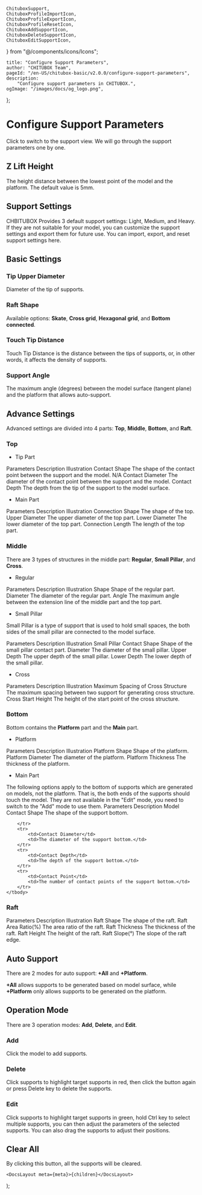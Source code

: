 	ChituboxSupport,
	ChituboxProfileImportIcon,
	ChituboxProfileExportIcon,
	ChituboxProfileResetIcon,
	ChituboxAddSupportIcon,
	ChituboxDeleteSupportIcon,
	ChituboxEditSupportIcon,
} from "@/components/icons/Icons";

	title: "Configure Support Parameters",
	author: "CHITUBOX Team",
	pageId: "/en-US/chitubox-basic/v2.0.0/configure-support-parameters",
	description:
		"Configure support parameters in CHITUBOX.",
	ogImage: "/images/docs/og_logo.png",
};

# Configure Support Parameters

Click <ChituboxSupport /> to switch to the support view. We will go through the support parameters one by one.

## Z Lift Height

The height distance between the lowest point of the model and the platform. The default value is 5mm.

## Support Settings

<ImageContainer>
	<AntdImage
		src={
			"/images/docs/en-US/chitubox-basic/2.x.x/010-configure-support-parameters-support-settings.png"
		}
	/>
</ImageContainer>

CHBITUBOX Provides 3 default support settings: Light, Medium, and Heavy. If they are not suitable for your model, you can customize the support settings and export them for future use. You can <ChituboxProfileImportIcon /> import, <ChituboxProfileExportIcon /> export, and <ChituboxProfileResetIcon /> reset support settings here.

## Basic Settings

### Tip Upper Diameter

Diameter of the tip of supports.

<ImageContainer>
	<ImageComparison
		img1Src={
			"/images/docs/en-US/chitubox-basic/2.x.x/010-configure-support-parameters-tip-upper-diameter-0.3.png"
		}
		text1={"0.3mm"}
		img2Src={
			"/images/docs/en-US/chitubox-basic/2.x.x/010-configure-support-parameters-tip-upper-diameter-0.6.png"
		}
		text2={"0.6mm"}
	/>
</ImageContainer>

### Raft Shape

Available options: **Skate**, **Cross grid**, **Hexagonal grid**, and **Bottom connected**.

<ImageContainer>
	<ImageComparison
		img1Src={
			"/images/docs/en-US/chitubox-basic/2.x.x/010-configure-support-parameters-raft-shape-skate.png"
		}
		text1={"Skate"}
		img2Src={
			"/images/docs/en-US/chitubox-basic/2.x.x/010-configure-support-parameters-raft-shape-cross-grid.png"
		}
		text2={"Cross grid"}
	/>
</ImageContainer>

<ImageContainer>
	<ImageComparison
		img1Src={
			"/images/docs/en-US/chitubox-basic/2.x.x/010-configure-support-parameters-raft-shape-hexagonal-grid.png"
		}
		text1={"Hexagonal grid"}
		img2Src={
			"/images/docs/en-US/chitubox-basic/2.x.x/010-configure-support-parameters-raft-shape-bottom-connected.png"
		}
		text2={"Bottom connected"}
	/>
</ImageContainer>

### Touch Tip Distance

Touch Tip Distance is the distance between the tips of supports, or, in other words, it affects the density of supports.

<ImageContainer>
	<ImageComparison
		img1Src={
			"/images/docs/en-US/chitubox-basic/2.x.x/010-configure-support-parameters-touch-tip-distance-4.png"
		}
		text1={"1.0mm"}
		img2Src={
			"/images/docs/en-US/chitubox-basic/2.x.x/010-configure-support-parameters-touch-tip-distance-2.png"
		}
		text2={"0.5mm"}
	/>
</ImageContainer>

### Support Angle

The maximum angle (degrees) between the model surface (tangent plane) and the platform that allows auto-support.

<ImageContainer>
	<ImageComparison
		img1Src={
			"/images/docs/en-US/chitubox-basic/2.x.x/010-configure-support-parameters-support-angle-40.png"
		}
		text1={"30°"}
		img2Src={
			"/images/docs/en-US/chitubox-basic/2.x.x/010-configure-support-parameters-support-angle-60.png"
		}
		text2={"60°"}
	/>
</ImageContainer>

## Advance Settings

Advanced settings are divided into 4 parts: **Top**, **Middle**, **Bottom**, and **Raft**.

<ImageContainer>
	<AntdImage
		src={
			"/images/docs/en-US/chitubox-basic/2.x.x/010-configure-support-parameters-advanced-panel.png"
		}
		width={250}
	/>
</ImageContainer>

### Top

-   Tip Part

<ResponsiveTable>
	<thead>
		<tr>
			<th>Parameters</th>
			<th>Description</th>
			<th className="w-[350px]">Illustration</th>
		</tr>
	</thead>
	<tbody>
		<tr>
			<td>Contact Shape</td>
			<td>
				The shape of the contact point between the support and the
				model.
			</td>
			<td>N/A</td>
		</tr>
		<tr>
			<td>Contact Diameter</td>
			<td>
				The diameter of the contact point between the support and the
				model.
			</td>
			<td>
				<ImageContainer className={"max-w-sm"}>
					<AntdImage
						src={
							"/images/docs/en-US/chitubox-basic/2.x.x/010-configure-support-parameters-contact-shape-diameter.gif"
						}
					/>
				</ImageContainer>
			</td>
		</tr>
		<tr>
			<td>Contact Depth</td>
			<td>The depth from the tip of the support to the model surface.</td>
			<td>
				<ImageContainer className={"max-w-sm"}>
					<AntdImage
						src={
							"/images/docs/en-US/chitubox-basic/2.x.x/010-configure-support-parameters-contact-depth.gif"
						}
					/>
				</ImageContainer>
			</td>
		</tr>
	</tbody>
</ResponsiveTable>

-   Main Part

<ResponsiveTable>
	<thead>
		<tr>
			<th>Parameters</th>
			<th>Description</th>
			<th className="w-[350px]">Illustration</th>
		</tr>
	</thead>
	<tbody>
		<tr>
			<td>Connection Shape</td>
			<td>The shape of the top.</td>
			<td>
				<ImageContainer className={"max-w-sm"}>
					<AntdImage
						src={
							"/images/docs/en-US/chitubox-basic/2.x.x/010-configure-support-parameters-top-connection-shape.gif"
						}
					/>
				</ImageContainer>
			</td>
		</tr>
		<tr>
			<td>Upper Diameter</td>
			<td>The upper diameter of the top part.</td>
			<td>
				<ImageContainer className={"max-w-sm"}>
					<AntdImage
						src={
							"/images/docs/en-US/chitubox-basic/2.x.x/010-configure-support-parameters-top-upper-diameter.gif"
						}
					/>
				</ImageContainer>
			</td>
		</tr>
		<tr>
			<td>Lower Diameter</td>
			<td>The lower diameter of the top part.</td>
			<td>
				<ImageContainer className={"max-w-sm"}>
					<AntdImage
						src={
							"/images/docs/en-US/chitubox-basic/2.x.x/010-configure-support-parameters-top-lower-diameter.gif"
						}
					/>
				</ImageContainer>
			</td>
		</tr>
		<tr>
			<td>Connection Length</td>
			<td>The length of the top part.</td>
			<td>
				<ImageContainer className={"max-w-sm"}>
					<AntdImage
						src={
							"/images/docs/en-US/chitubox-basic/2.x.x/010-configure-support-parameters-top-connection-length.gif"
						}
					/>
				</ImageContainer>
			</td>
		</tr>
	</tbody>
</ResponsiveTable>

### Middle

There are 3 types of structures in the middle part: **Regular**, **Small Pillar**, and **Cross**.

-   Regular

<ResponsiveTable>
	<thead>
		<tr>
			<th>Parameters</th>
			<th>Description</th>
			<th className="w-[350px]">Illustration</th>
		</tr>
	</thead>
	<tbody>
		<tr>
			<td>Shape</td>
			<td>Shape of the regular part.</td>
			<td>
				<ImageContainer className={"max-w-sm"}>
					<AntdImage
						src={
							"/images/docs/en-US/chitubox-basic/2.x.x/010-configure-support-parameters-mid-shape.gif"
						}
					/>
				</ImageContainer>
			</td>
		</tr>
		<tr>
			<td>Diameter</td>
			<td>The diameter of the regular part.</td>
			<td>
				<ImageContainer className={"max-w-sm"}>
					<AntdImage
						src={
							"/images/docs/en-US/chitubox-basic/2.x.x/010-configure-support-parameters-mid-diameter.gif"
						}
					/>
				</ImageContainer>
			</td>
		</tr>
		<tr>
			<td>Angle</td>
			<td>
				The maximum angle between the extension line of the middle part
				and the top part.
			</td>
			<td>
				<ImageContainer className={"max-w-sm"}>
					<AntdImage
						src={
							"/images/docs/en-US/chitubox-basic/2.x.x/010-configure-support-parameters-mid-angle.gif"
						}
					/>
				</ImageContainer>
			</td>
		</tr>
	</tbody>
</ResponsiveTable>

-   Small Pillar

Small Pillar is a type of support that is used to hold small spaces, the both sides of the small pillar are connected to the model surface.

<ResponsiveTable>
	<thead>
		<tr>
			<th>Parameters</th>
			<th>Description</th>
			<th className="w-[350px]">Illustration</th>
		</tr>
	</thead>
	<tbody>
		<tr>
			<td>Small Pillar Contact Shape</td>
			<td>Shape of the small pillar contact part.</td>
			<td>
				<ImageContainer className={"max-w-sm"}>
					<AntdImage
						src={
							"/images/docs/en-US/chitubox-basic/2.x.x/010-configure-support-parameters-pillar-shape.gif"
						}
					/>
				</ImageContainer>
			</td>
		</tr>
		<tr>
			<td>Diameter</td>
			<td>The diameter of the small pillar.</td>
			<td>
				<ImageContainer className={"max-w-sm"}>
					<AntdImage
						src={
							"/images/docs/en-US/chitubox-basic/2.x.x/010-configure-support-parameters-pillar-diameter.gif"
						}
					/>
				</ImageContainer>
			</td>
		</tr>
		<tr>
			<td>Upper Depth</td>
			<td>The upper depth of the small pillar.</td>
			<td>
				<ImageContainer className={"max-w-sm"}>
					<AntdImage
						src={
							"/images/docs/en-US/chitubox-basic/2.x.x/010-configure-support-parameters-pillar-upper-depth.gif"
						}
					/>
				</ImageContainer>
			</td>
		</tr>
		<tr>
			<td>Lower Depth</td>
			<td>The lower depth of the small pillar.</td>
			<td>
				<ImageContainer className={"max-w-sm"}>
					<AntdImage
						src={
							"/images/docs/en-US/chitubox-basic/2.x.x/010-configure-support-parameters-pillar-lower-depth.gif"
						}
					/>
				</ImageContainer>
			</td>
		</tr>
	</tbody>
</ResponsiveTable>

-   Cross

<ResponsiveTable>
	<thead>
		<tr>
			<th>Parameters</th>
			<th>Description</th>
			<th className="w-[350px]">Illustration</th>
		</tr>
	</thead>
	<tbody>
		<tr>
			<td>Maximum Spacing of Cross Structure</td>
			<td>
				The maximum spacing between two support for generating cross
				structure.
			</td>
			<td>
				<ImageContainer className={"max-w-sm"}>
					<AntdImage
						src={
							"/images/docs/en-US/chitubox-basic/2.x.x/010-configure-support-parameters-cross-max-spacing.gif"
						}
					/>
				</ImageContainer>
			</td>
		</tr>
		<tr>
			<td>Cross Start Height</td>
			<td>The height of the start point of the cross structure.</td>
			<td>
				<ImageContainer className={"max-w-sm"}>
					<AntdImage
						src={
							"/images/docs/en-US/chitubox-basic/2.x.x/010-configure-support-parameters-cross-start-height.gif"
						}
					/>
				</ImageContainer>
			</td>
		</tr>
	</tbody>
</ResponsiveTable>

### Bottom

Bottom contains the **Platform** part and the **Main** part.

-   Platform

<ResponsiveTable>
	<thead>
		<tr>
			<th>Parameters</th>
			<th>Description</th>
			<th className="w-[350px]">Illustration</th>
		</tr>
	</thead>
	<tbody>
		<tr>
			<td>Platform Shape</td>
			<td>Shape of the platform.</td>
			<td>
				<ImageContainer className={"max-w-sm"}>
					<AntdImage
						src={
							"/images/docs/en-US/chitubox-basic/2.x.x/010-configure-support-parameters-platform-shape.gif"
						}
					/>
				</ImageContainer>
			</td>
		</tr>
		<tr>
			<td>Platform Diameter</td>
			<td>The diameter of the platform.</td>
			<td>
				<ImageContainer className={"max-w-sm"}>
					<AntdImage
						src={
							"/images/docs/en-US/chitubox-basic/2.x.x/010-configure-support-parameters-platform-diameter.gif"
						}
					/>
				</ImageContainer>
			</td>
		</tr>
		<tr>
			<td>Platform Thickness</td>
			<td>The thickness of the platform.</td>
			<td>
				<ImageContainer className={"max-w-sm"}>
					<AntdImage
						src={
							"/images/docs/en-US/chitubox-basic/2.x.x/010-configure-support-parameters-platform-thickness.gif"
						}
					/>
				</ImageContainer>
			</td>
		</tr>
	</tbody>
</ResponsiveTable>

-   Main Part

<Admonition>
	The following options apply to the bottom of supports which are generated on models, not the platform. That is, the both ends of the supports should touch the model. They are not available in the "Edit" mode, you need to switch to the "Add" mode to use them.
</Admonition>

<ResponsiveTable>
	<thead>
		<tr>
			<th>Parameters</th>
			<th>Description</th>
		</tr>
	</thead>
	<tbody>
		<tr>
			<td>Model Contact Shape</td>
			<td>The shape of the support bottom.</td>
		
		</tr>
		<tr>
			<td>Contact Diameter</td>
			<td>The diameter of the support bottom.</td>
		</tr>
		<tr>
			<td>Contact Depth</td>
			<td>The depth of the support bottom.</td>
		</tr>
		<tr>
			<td>Contact Point</td>
			<td>The number of contact points of the support bottom.</td>
		</tr>
	</tbody>
</ResponsiveTable>

### Raft

<ResponsiveTable>
	<thead>
		<tr>
			<th>Parameters</th>
			<th>Description</th>
			<th className="w-[350px]">Illustration</th>
		</tr>
	</thead>
	<tbody>
		<tr>
			<td>Raft Shape</td>
			<td>The shape of the raft.</td>
			<td>
				<ImageContainer className={"max-w-sm"}>
					<AntdImage
						src={
							"/images/docs/en-US/chitubox-basic/2.x.x/010-configure-support-parameters-raft-shape.gif"
						}
					/>
				</ImageContainer>
			</td>
		</tr>
		<tr>
			<td>Raft Area Ratio(%)</td>
			<td>The area ratio of the raft.</td>
			<td>
				<ImageContainer className={"max-w-sm"}>
					<AntdImage
						src={
							"/images/docs/en-US/chitubox-basic/2.x.x/010-configure-support-parameters-raft-area-ratio.gif"
						}
					/>
				</ImageContainer>
			</td>
		</tr>
		<tr>
			<td>Raft Thickness</td>
			<td>The thickness of the raft.</td>
			<td>
				<ImageContainer className={"max-w-sm"}>
					<AntdImage
						src={
							"/images/docs/en-US/chitubox-basic/2.x.x/010-configure-support-parameters-raft-thickness.gif"
						}
					/>
				</ImageContainer>
			</td>
		</tr>
		<tr>
			<td>Raft Height</td>
			<td>The height of the raft.</td>
			<td>
				<ImageContainer className={"max-w-sm"}>
					<AntdImage
						src={
							"/images/docs/en-US/chitubox-basic/2.x.x/010-configure-support-parameters-raft-height.gif"
						}
					/>
				</ImageContainer>
			</td>
		</tr>
		<tr>
			<td>Raft Slope(°)</td>
			<td>The slope of the raft edge.</td>
			<td>
				<ImageContainer className={"max-w-sm"}>
					<AntdImage
						src={
							"/images/docs/en-US/chitubox-basic/2.x.x/010-configure-support-parameters-raft-slope.gif"
						}
					/>
				</ImageContainer>
			</td>
		</tr>
	</tbody>
</ResponsiveTable>

## Auto Support

There are 2 modes for auto support: **+All** and **+Platform**.

**+All** allows supports to be generated based on model surface, while **+Platform** only allows supports to be generated on the platform.

## Operation Mode

There are 3 operation modes: **Add**, **Delete**, and **Edit**.

### Add

<ChituboxAddSupportIcon /> Click the model to add supports.

### Delete

<ChituboxDeleteSupportIcon /> Click supports to highlight target supports in
red, then click the button again or press Delete key to delete the supports.

### Edit

<ChituboxEditSupportIcon /> Click supports to highlight target supports in
green, hold Ctrl key to select multiple supports, you can then adjust the
parameters of the selected supports. You can also drag the supports to adjust
their positions.

## Clear All

By clicking this button, all the supports will be cleared.

	<DocsLayout meta={meta}>{children}</DocsLayout>
);

